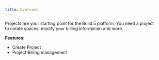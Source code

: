 ```yaml
---
title: Overview
---
```



Projects are your starting point for the Build.5 platform. You need a project to create spaces, modify your billing information and more.

<SoonaverseProject/>

__Features__: 
- Create Project
- Project Billing management
